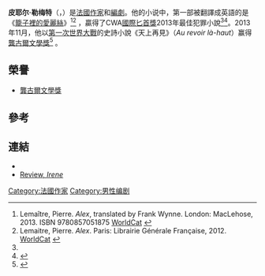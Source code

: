 {{Infobox writer
| name         = 皮耶尔·勒梅特
| image        = Pierre Lemaitre - Salon du livre de Paris - 23 mars 2014.JPG
| imagesize    = 250px
| caption      = 皮耶尔·勒梅特
| pseudonym    = 
| birth_date   = {{birth date and age|1951|4|19|mf=y}} 
| birth_place  = [[法國|法國]][[巴黎|巴黎]]
| death_date   = 
| death_place  = 
| occupation   = [[作家|作家]]、[[編劇|編劇]]
| nationality  = [[法國|法國]]
| ethnicity    = 
| citizenship  = [[法國|法國]]
| education    = 
| alma_mater   = 
| spouse       = 
| children     = 
| period       = 2006–
| genre        = [[小說|小說]], [[驚悚小說|驚悚小說]], [[奇幻小說|奇幻小說]], [[歷史|歷史]] <!--prefer more specific -->
| subject      = 
| movement     = 
| influences =
| influenced =
| awards = [[國際匕首獎|國際匕首獎]]<br>[[龔古爾文學獎|龔古爾文學獎]]
| notableworks = {{plainlist|
* [[籠子裡的愛麗絲|籠子裡的愛麗絲]]
* ''Camille''
* [[天上再見|天上再見]]
}}
}}

'''皮耶尔·勒梅特'''（{{lang-fr|Pierre Lemaitre}}，{{bd|1951年|4月19日|}}）是[[法國|法國]][[作家|作家]]和[[編劇|編劇]]。他的小说中，第一部被翻譯成英語的是《[[籠子裡的愛麗絲|籠子裡的愛麗絲]]》<ref name=wca>Lemaître, Pierre. ''Alex'', translated by Frank Wynne. London: MacLehose, 2013. ISBN 9780857051875  [http://www.worldcat.org/title/alex/oclc/813858264&referer=brief_results WorldCat] {{Wayback|url=http://www.worldcat.org/title/alex/oclc/813858264%26referer%3Dbrief_results |date=20190928014301 }}</ref><ref name=wca2>Lemaitre, Pierre. ''Alex''. Paris: Librairie Générale Française, 2012. [http://www.worldcat.org/title/alex/oclc/819282698&referer=brief_results WorldCat] {{Wayback|url=http://www.worldcat.org/title/alex/oclc/819282698%26referer%3Dbrief_results |date=20190912150515 }}</ref> ，贏得了CWA[[國際匕首獎|國際匕首獎]]2013年最佳犯罪小說<ref name=wca /><ref name=dagger>{{cite web|title=CWA International Dagger shared|url=http://www.thecwa.co.uk/daggers/2013/international.html|publisher=[[Crime_Writers'_Association|Crime Writers' Association]]|accessdate=11 August 2013|date=15 July 2013|deadurl=yes|archiveurl=https://web.archive.org/web/20130817071511/http://www.thecwa.co.uk/daggers/2013/international.html|archivedate=2013年8月17日}}</ref>。2013年11月，他以[[第一次世界大戰|第一次世界大戰]]的史詩小說《天上再見》（''Au revoir là-haut''）赢得[[龔古爾文學獎|龔古爾文學獎]]<ref name=france24>{{cite web |url=http://www.france24.com/en/20131104-france-prix-goncourt-literary-prize-pierre-lemaitre |title=France's top literary prize goes to Pierre Lemaitre |work=France24 |author= |date=4 November 2013 |accessdate=November 4, 2013 |archive-date=2020-12-02 |archive-url=https://web.archive.org/web/20201202043409/https://www.france24.com/en/20131104-france-prix-goncourt-literary-prize-pierre-lemaitre |dead-url=no }}</ref>
。

==榮譽==
*[[龔古爾文學獎|龔古爾文學獎]]

==參考==
{{reflist}}

==連結==
*{{Official website|http://www.pierrelemaitre.com/}}
*[http://upcoming4.me/news/book-news/review-irene-by-pierre-lemaitre Review, ''Irene''] {{Wayback|url=http://upcoming4.me/news/book-news/review-irene-by-pierre-lemaitre |date=20140304195523 }}

{{DEFAULTSORT:Lemaitre, Pierre}}
[[Category:法國作家|Category:法國作家]]
[[Category:男性编剧|Category:男性编剧]]